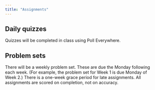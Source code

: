 ```yaml
---
title: "Assignments"
---
```



## Daily quizzes

Quizzes will be completed in class using Poll Everywhere. 


## Problem sets

There will be a weekly problem set. These are due the Monday following each week. (For example, the problem set for Week 1 is due Monday of Week 2.) There is a one-week grace period for late assignments. All assignments are scored on completion, not on accuracy.

